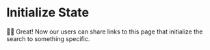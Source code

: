 # Initialize State

👨‍💼 Great! Now our users can share links to this page that initialize the search
to something specific.
